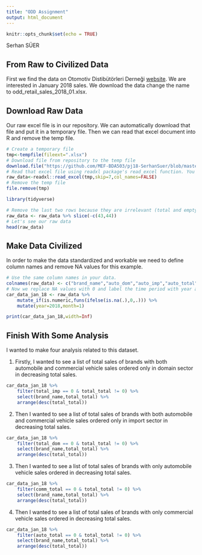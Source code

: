 ```yaml
---
title: "ODD Assignment"
output: html_document
---
```


```r
knitr::opts_chunk$set(echo = TRUE)
```
Serhan SÜER


## From Raw to Civilized Data

First we find the data on Otomotiv Distibütörleri Derneği [website](http://www.odd.org.tr/web_2837_1/neuralnetwork.aspx?type=36). We are interested in January 2018 sales. We download the data change the name to odd_retail_sales_2018_01.xlsx.


## Download Raw Data

Our raw excel file is in our repository. We can automatically download that file and put it in a temporary file. Then we can read that excel document into R and remove the temp file.


```r
# Create a temporary file
tmp<-tempfile(fileext=".xlsx")
# Download file from repository to the temp file
download.file("https://github.com/MEF-BDA503/pj18-SerhanSuer/blob/master/odd_retail_sales_2018_01.xlsx?raw=true",destfile=tmp)
# Read that excel file using readxl package's read_excel function. You might need to adjust the parameters (skip, col_names) according to your raw file's format.
raw_data<-readxl::read_excel(tmp,skip=7,col_names=FALSE)
# Remove the temp file
file.remove(tmp)
```

```r
library(tidyverse)
```


```r
# Remove the last two rows because they are irrelevant (total and empty rows)
raw_data <- raw_data %>% slice(-c(43,44))
# Let's see our raw data
head(raw_data)
```


## Make Data Civilized

In order to make the data standardized and workable we need to define column names and remove NA values for this example.

```r
# Use the same column names in your data.
colnames(raw_data) <- c("brand_name","auto_dom","auto_imp","auto_total","comm_dom","comm_imp","comm_total","total_dom","total_imp","total_total")
# Now we replace NA values with 0 and label the time period with year and month, so when we merge the data we won't be confused.
car_data_jan_18 <- raw_data %>% 
    mutate_if(is.numeric,funs(ifelse(is.na(.),0,.))) %>% 
    mutate(year=2018,month=1)

print(car_data_jan_18,width=Inf)
```


## Finish With Some Analysis
I wanted to make four analysis related to this dataset.


1. Firstly, I wanted to see a list of total sales of brands with both automobile and commercial vehicle sales ordered only in domain sector in decreasing total sales.
```r
car_data_jan_18 %>% 
    filter(total_imp == 0 & total_total != 0) %>%
    select(brand_name,total_total) %>%
    arrange(desc(total_total))
```

2. Then I wanted to see a list of total sales of brands with both automobile and commercial vehicle sales ordered only in import sector in decreasing total sales.
```r
car_data_jan_18 %>% 
    filter(total_dom == 0 & total_total != 0) %>%
    select(brand_name,total_total) %>%
    arrange(desc(total_total))
```

3. Then I wanted to see a list of total sales of brands with only automobile vehicle sales ordered in decreasing total sales.
```r
car_data_jan_18 %>% 
    filter(comm_total == 0 & total_total != 0) %>%
    select(brand_name,total_total) %>%
    arrange(desc(total_total))
```

4. Then I wanted to see a list of total sales of brands with only commercial vehicle sales ordered in decreasing total sales.
```r
car_data_jan_18 %>% 
    filter(auto_total == 0 & total_total != 0) %>%
    select(brand_name,total_total) %>%
    arrange(desc(total_total))
```